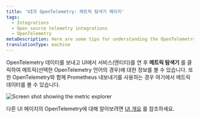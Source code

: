 ```yaml
---
title: 'UI의 OpenTelemetry: 메트릭 탐색기 페이지'
tags:
  - Integrations
  - Open source telemetry integrations
  - OpenTelemetry
metaDescription: Here are some tips for understanding the OpenTelemetry metrics explorer page in the New Relic UI.
translationType: machine
---
```



OpenTelemetry 데이터를 보내고 UI에서 서비스(엔티티)를 연 후 **메트릭 탐색기** 를 클릭하여 메트릭(선택한 OpenTelemetry 언어의 경우)에 대한 정보를 볼 수 있습니다. 또한 OpenTelemetry와 함께 Prometheus 내보내기를 사용하는 경우 여기에서 메트릭 데이터를 볼 수 있습니다.

<img
  title="Screen shot showing the metric explorer"
  alt="Screen shot showing the metric explorer"
  src={opentelemetryMetricExplorer}
/>

다른 UI 페이지의 OpenTelemetry에 대해 알아보려면 [UI 개요](/docs/more-integrations/open-source-telemetry-integrations/opentelemetry/view-your-data/opentelemetry-view-your-data) 를 참조하세요.